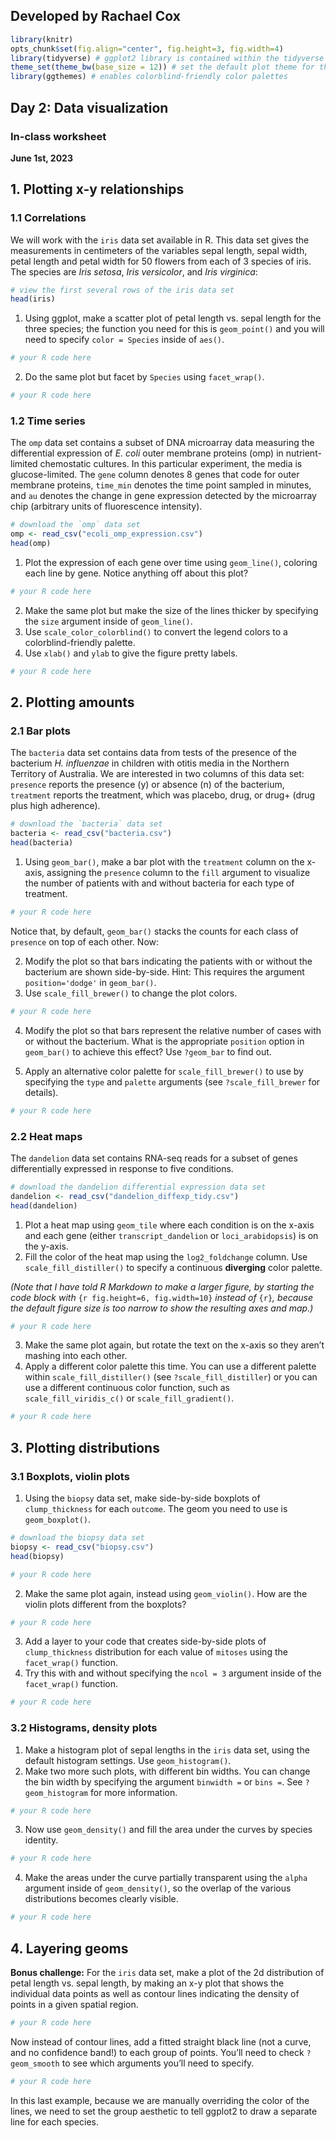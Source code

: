 ## Developed by Rachael Cox

```r

library(knitr)
opts_chunk$set(fig.align="center", fig.height=3, fig.width=4)
library(tidyverse) # ggplot2 library is contained within the tidyverse
theme_set(theme_bw(base_size = 12)) # set the default plot theme for the ggplot2
library(ggthemes) # enables colorblind-friendly color palettes

```
## Day 2: Data visualization
### In-class worksheet

**June 1st, 2023**

## 1. Plotting x-y relationships

### 1.1 Correlations

We will work with the `iris` data set available in R. This data set gives the measurements in centimeters of the variables sepal length, sepal width, petal length and petal width for 50 flowers from each of 3 species of iris. The species are *Iris setosa*, *Iris versicolor*, and *Iris virginica*:

```r
# view the first several rows of the iris data set
head(iris)
```

1. Using ggplot, make a scatter plot of petal length vs. sepal length for the three species; the function you need for this is `geom_point()` and you will need to specify `color = Species` inside of `aes()`.

```r
# your R code here
```

2. Do the same plot but facet by `Species` using `facet_wrap()`.

```r
# your R code here
```

### 1.2 Time series

The `omp` data set contains a subset of DNA microarray data measuring the differential expression of *E. coli* outer membrane proteins (omp) in nutrient-limited chemostatic cultures. In this particular experiment, the media is glucose-limited. The `gene` column denotes 8 genes that code for outer membrane proteins, `time_min` denotes the time point sampled in minutes, and `au` denotes the change in gene expression detected by the microarray chip (arbitrary units of fluorescence intensity).

```r
# download the `omp` data set
omp <- read_csv("ecoli_omp_expression.csv")
head(omp)
```

1. Plot the expression of each gene over time using `geom_line()`, coloring each line by gene. Notice anything off about this plot?

```r
# your R code here
```

2. Make the same plot but make the size of the lines thicker by specifying the `size` argument inside of `geom_line()`. 
3. Use `scale_color_colorblind()` to convert the legend colors to a colorblind-friendly palette. 
4. Use `xlab()` and `ylab` to give the figure pretty labels.

```r
# your R code here
```

## 2. Plotting amounts

### 2.1 Bar plots

The `bacteria` data set contains data from tests of the presence of the bacterium *H. influenzae* in children with otitis media in the Northern Territory of Australia. We are interested in two columns of this data set: `presence` reports the presence (y) or absence (n) of the bacterium, `treatment` reports the treatment, which was placebo, drug, or drug+ (drug plus high adherence).

```r
# download the `bacteria` data set
bacteria <- read_csv("bacteria.csv")
head(bacteria)
```

1. Using `geom_bar()`, make a bar plot with the `treatment` column on the x-axis, assigning the `presence` column to the `fill` argument to visualize the number of patients with and without bacteria for each type of treatment.

```r
# your R code here
```

Notice that, by default, `geom_bar()` stacks the counts for each class of `presence` on top of each other. Now:

2. Modify the plot so that bars indicating the patients with or without the bacterium are shown side-by-side. Hint: This requires the argument `position='dodge'` in `geom_bar()`.
3. Use `scale_fill_brewer()` to change the plot colors. 

```r
# your R code here
```

4. Modify the plot so that bars represent the relative number of cases with or without the bacterium. What is the appropriate `position` option in `geom_bar()` to achieve this effect? Use `?geom_bar` to find out.

5. Apply an alternative color palette for `scale_fill_brewer()` to use by specifying the `type` and `palette` arguments (see `?scale_fill_brewer` for details).

```r
# your R code here
```

### 2.2 Heat maps

The `dandelion` data set contains RNA-seq reads for a subset of genes differentially expressed in response to five conditions. 

```r
# download the dandelion differential expression data set
dandelion <- read_csv("dandelion_diffexp_tidy.csv")
head(dandelion)
```

1. Plot a heat map using `geom_tile` where each condition is on the x-axis and each gene (either `transcript_dandelion` or `loci_arabidopsis`) is on the y-axis. 
2. Fill the color of the heat map using the `log2_foldchange` column. Use `scale_fill_distiller()` to specify a continuous **diverging** color palette.

*(Note that I have told R Markdown to make a larger figure, by starting the code block with* `{r fig.height=6, fig.width=10}` *instead of* `{r}`*, because the default figure size is too narrow to show the resulting axes and map.)*

```r
# your R code here
```

3. Make the same plot again, but rotate the text on the x-axis so they aren't mashing into each other.
4. Apply a different color palette this time. You can use a different palette within `scale_fill_distiller()` (see `?scale_fill_distiller`) or you can use a different continuous color function, such as `scale_fill_viridis_c()` or `scale_fill_gradient()`.

```r
# your R code here
```

## 3. Plotting distributions

### 3.1 Boxplots, violin plots

1. Using the `biopsy` data set, make side-by-side boxplots of `clump_thickness` for each `outcome`. The geom you need to use is `geom_boxplot()`.

```r
# download the biopsy data set
biopsy <- read_csv("biopsy.csv")
head(biopsy)
```

```r
# your R code here
```

2. Make the same plot again, instead using `geom_violin()`. How are the violin plots different from the boxplots?

```r
# your R code here
```

3. Add a layer to your code that creates side-by-side plots of `clump_thickness` distribution for each value of `mitoses` using the `facet_wrap()` function.
4. Try this with and without specifying the `ncol = 3` argument inside of the `facet_wrap()` function.

```r
# your R code here
```

### 3.2 Histograms, density plots

1. Make a histogram plot of sepal lengths in the `iris` data set, using the default histogram settings. Use `geom_histogram()`.
2. Make two more such plots, with different bin widths. You can change the bin width by specifying the argument `binwidth =` or `bins = `. See `?geom_histogram` for more information.

```r
# your R code here
```

3. Now use `geom_density()` and fill the area under the curves by species identity.

```r
# your R code here
```

4. Make the areas under the curve partially transparent using the `alpha` argument inside of `geom_density()`, so the overlap of the various distributions becomes clearly visible.

```r
# your R code here
```

## 4. Layering geoms

**Bonus challenge:** For the `iris` data set, make a plot of the 2d distribution of petal length vs. sepal length, by making an x-y plot that shows the individual data points as well as contour lines indicating the density of points in a given spatial region.

```r
# your R code here
```

Now instead of contour lines, add a fitted straight black line (not a curve, and no confidence band!) to each group of points. You'll need to check `?geom_smooth` to see which arguments you'll need to specify.

```r
# your R code here
```

In this last example, because we are manually overriding the color of the lines, we need to set the group aesthetic to tell ggplot2 to draw a separate line for each species.

